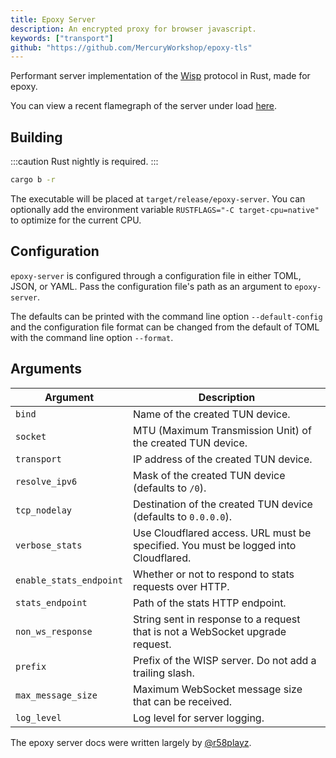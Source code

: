 ```yaml
---
title: Epoxy Server
description: An encrypted proxy for browser javascript.
keywords: ["transport"]
github: "https://github.com/MercuryWorkshop/epoxy-tls"
---
```


Performant server implementation of the [Wisp](/wisp) protocol in Rust, made for epoxy.

You can view a recent flamegraph of the server under load [here](flamegraph.svg?raw=true).

## Building

:::caution
Rust nightly is required.
:::

```sh
cargo b -r
```

The executable will be placed at `target/release/epoxy-server`.
You can optionally add the environment variable `RUSTFLAGS="-C target-cpu=native"` to optimize for the current CPU.

## Configuration

`epoxy-server` is configured through a configuration file in either TOML, JSON, or YAML. Pass the configuration file's path as an argument to `epoxy-server`.

The defaults can be printed with the command line option `--default-config` and the configuration file format can be changed from the default of TOML with the command line option `--format`.

## Arguments

| Argument                | Description                                                                         |
| ----------------------- | ----------------------------------------------------------------------------------- |
| `bind`                  | Name of the created TUN device.                                                     |
| `socket`                | MTU (Maximum Transmission Unit) of the created TUN device.                          |
| `transport`             | IP address of the created TUN device.                                               |
| `resolve_ipv6`          | Mask of the created TUN device (defaults to `/0`).                                  |
| `tcp_nodelay`           | Destination of the created TUN device (defaults to `0.0.0.0`).                      |
| `verbose_stats`         | Use Cloudflared access. URL must be specified. You must be logged into Cloudflared. |
| `enable_stats_endpoint` | Whether or not to respond to stats requests over HTTP.                              |
| `stats_endpoint`        | Path of the stats HTTP endpoint.                                                    |
| `non_ws_response`       | String sent in response to a request that is not a WebSocket upgrade request.       |
| `prefix`                | Prefix of the WISP server. Do not add a trailing slash.                             |
| `max_message_size`      | Maximum WebSocket message size that can be received.                                |
| `log_level`             | Log level for server logging.                                                       |

The epoxy server docs were written largely by [@r58playz](https://github.com/r58playz).
